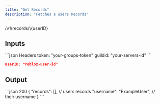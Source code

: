 ```yaml
---
title: "Get Records"
description: "Fetches a users Records"
---
```


<Card title="GET">
  /v1/records/\{userID}
</Card>

## Inputs

<CodeGroup>
  ```json Headers
  token: "your-groups-token"
  guildid: "your-servers-id"
  ```

  ```json Params
  userID: "roblox-user-id"
  ```
</CodeGroup>

## Output

<CodeGroup>
  ```json 200
  {
    "records": [], // users records
    "username": "ExampleUser", // their username
  }
  ```
</CodeGroup>

##